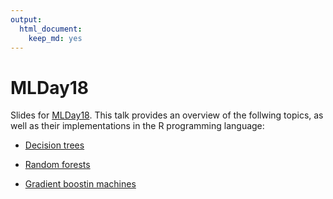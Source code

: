```yaml
---
output: 
  html_document: 
    keep_md: yes
---
```

# MLDay18 

Slides for [MLDay18](http://business.uc.edu/academics/centers/analytics-center/events/machine-learning-day.html). This talk provides an overview of the follwing topics, as well as their implementations in the R programming language:

* [Decision trees](https://en.wikipedia.org/wiki/Decision_tree_learning)

* [Random forests](https://www.stat.berkeley.edu/~breiman/RandomForests/cc_home.htm)

* [Gradient boostin machines](https://projecteuclid.org/euclid.aos/1013203451)
